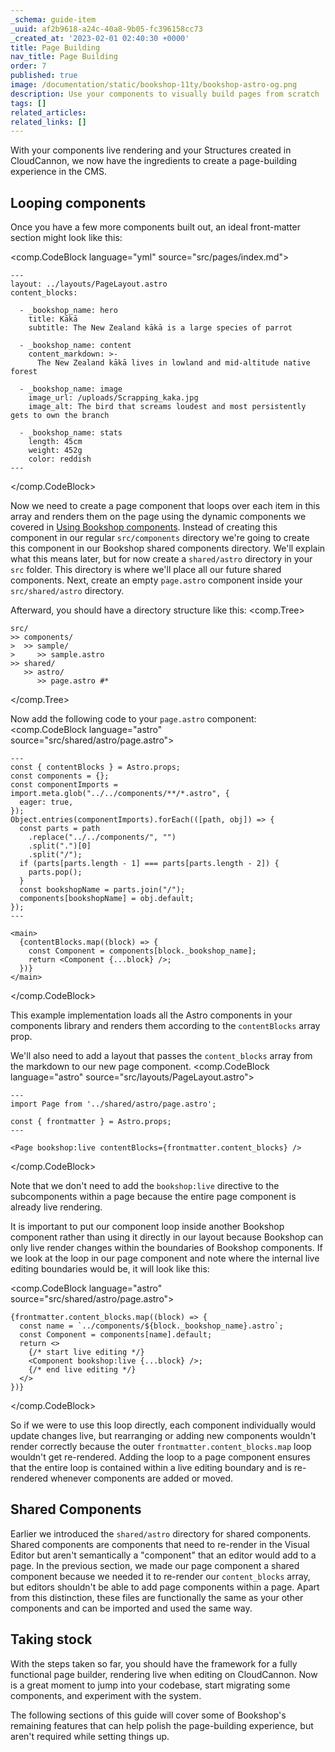 ```yaml
---
_schema: guide-item
_uuid: af2b9618-a24c-40a8-9b05-fc396158cc73
_created_at: '2023-02-01 02:40:30 +0000'
title: Page Building
nav_title: Page Building
order: 7
published: true
image: /documentation/static/bookshop-11ty/bookshop-astro-og.png
description: Use your components to visually build pages from scratch
tags: []
related_articles:
related_links: []
---
```

With your components live rendering and your Structures created in CloudCannon, we now have the ingredients to create a page-building experience in the CMS.

## Looping components

Once you have a few more components built out, an ideal front-matter section might look like this:

<comp.CodeBlock language="yml" source="src/pages/index.md">
```
---
layout: ../layouts/PageLayout.astro
content_blocks:

  - _bookshop_name: hero
    title: Kākā
    subtitle: The New Zealand kākā is a large species of parrot

  - _bookshop_name: content
    content_markdown: >-
      The New Zealand kākā lives in lowland and mid-altitude native forest

  - _bookshop_name: image
    image_url: /uploads/Scrapping_kaka.jpg
    image_alt: The bird that screams loudest and most persistently gets to own the branch

  - _bookshop_name: stats
    length: 45cm
    weight: 452g
    color: reddish
---
```
</comp.CodeBlock>

Now we need to create a page component that loops over each item in this array and renders them on the page using the dynamic components we covered in [Using Bookshop components](/documentation/guides/bookshop-astro-guide/using-components/#rendering-dynamic-components).
Instead of creating this component in our regular `src/components` directory we're going to create this component in our Bookshop shared components directory. We'll explain what this means later, but for now create a `shared/astro` directory in your `src` folder.
This directory is where we'll place all our future shared components. Next, create an empty `page.astro` component inside your `src/shared/astro` directory.

Afterward, you should have a directory structure like this:
<comp.Tree>
```
src/
>> components/
>  >> sample/
>     >> sample.astro
>> shared/
   >> astro/
      >> page.astro #*
```
</comp.Tree>

Now add the following code to your `page.astro` component:
<comp.CodeBlock language="astro" source="src/shared/astro/page.astro">
```
---
const { contentBlocks } = Astro.props;
const components = {};
const componentImports = import.meta.glob("../../components/**/*.astro", {
  eager: true,
});
Object.entries(componentImports).forEach(([path, obj]) => {
  const parts = path
    .replace("../../components/", "")
    .split(".")[0]
    .split("/");
  if (parts[parts.length - 1] === parts[parts.length - 2]) {
    parts.pop();
  }
  const bookshopName = parts.join("/");
  components[bookshopName] = obj.default;
});
---

<main>
  {contentBlocks.map((block) => {
    const Component = components[block._bookshop_name];
    return <Component {...block} />;
  })}
</main>

```
</comp.CodeBlock>

This example implementation loads all the Astro components in your components library and renders them according
to the `contentBlocks` array prop.

We'll also need to add a layout that passes the `content_blocks` array from the markdown to our new page component.
<comp.CodeBlock language="astro" source="src/layouts/PageLayout.astro">
```
---
import Page from '../shared/astro/page.astro';

const { frontmatter } = Astro.props;
---

<Page bookshop:live contentBlocks={frontmatter.content_blocks} />
```
</comp.CodeBlock>

Note that we don't need to add the `bookshop:live` directive to the subcomponents within a page
because the entire page component is already live rendering.

It is important to put our component loop inside another Bookshop component rather than
using it directly in our layout because Bookshop can only live render changes within
the boundaries of Bookshop components. If we look at the loop in our page component and note where
the internal live editing boundaries would be, it will look like this:

<comp.CodeBlock language="astro" source="src/shared/astro/page.astro">
```
{frontmatter.content_blocks.map((block) => {
  const name = `../components/${block._bookshop_name}.astro`;
  const Component = components[name].default;
  return <>
    {/* start live editing */}
    <Component bookshop:live {...block} />;
    {/* end live editing */}
  </>
})}
```
</comp.CodeBlock>

So if we were to use this loop directly, each component individually would update changes live,
but rearranging or adding new components wouldn't render correctly
because the outer `frontmatter.content_blocks.map` loop wouldn't get re-rendered.
Adding the loop to a page component ensures that the entire loop is contained within a live editing boundary and is re-rendered whenever components are added or moved.

## Shared Components

Earlier we introduced the `shared/astro` directory for shared components. Shared components are components
that need to re-render in the Visual Editor but aren't semantically a "component"
that an editor would add to a page. In the previous section, we made our page component a shared component
because we needed it to re-render our `content_blocks` array, but editors shouldn't be able to add page
components within a page. Apart from this distinction, these files are
functionally the same as your other components and can be imported and used the same way.

## Taking stock

With the steps taken so far, you should have the framework for a fully functional page builder, rendering live when editing on CloudCannon. Now is a great moment to jump into your codebase, start migrating some components, and experiment with the system.

The following sections of this guide will cover some of Bookshop's remaining features that can help polish the page-building experience, but aren't required while setting things up.